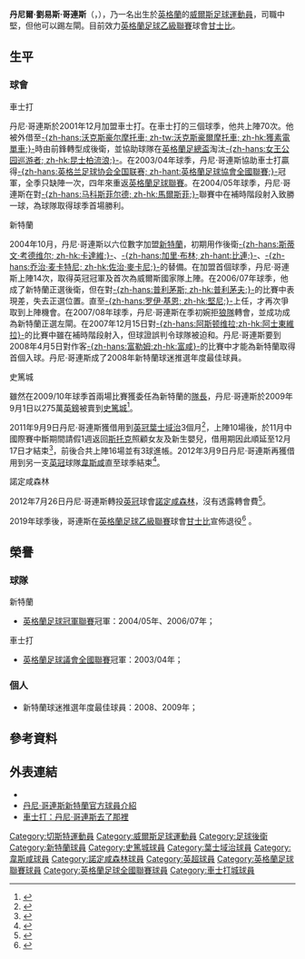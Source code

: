 {{noteTA|G1=英超
|T=zh-hans:丹尼·科林斯; zh-hk:丹尼·哥連斯;
|1=zh-hans:切斯特城; zh-hk:車士打;
|2=zh-hans:沃克斯豪尔摩托車; zh-hk:獲素電單車;
|3=zh-hans:丹尼尔·刘易斯·科林斯; zh-hk:丹尼爾·劉易斯·哥連斯;
}}
{{Football player infobox
|          playername = 丹尼·哥連斯<br>''Danny Collins''
|               image = File:DannyCollins.jpg
|          image_size = 220px
|            fullname = Daniel Lewis Collins<br />丹尼爾·劉易斯·哥連斯
|              height = {{height|m=1.85}}
|         dateofbirth = {{birth date|1980|8|6|df=y}}
|         cityofbirth = [[切斯特|切斯特]]
|      countryofbirth = [[英格蘭|英格蘭]]
|         currentclub = [[诺丁汉森林足球俱乐部|諾定咸森林]]
|          clubnumber = 5
|            position = [[中堅|中堅]]、[[左閘|左閘]]
|          youthyears = 1996-1997
|          youthclubs = [[切斯特城足球俱乐部|切斯特城]]
| years1         = 2001–2004 |clubs1 = [[切斯特城足球俱乐部|切斯特]]                |caps1 = 71  |goals1 = 4
| years2         = 2002–2003 |clubs2 = → [[沃克斯豪爾摩托車足球俱樂部|獲素電單車]] (外借) |caps2 = 18  |goals2 = 2
| years3         = 2004–2009 |clubs3 = [[桑德兰足球俱乐部|新特蘭]]                 |caps3 = 149 |goals3 = 3
| years4         = 2009–2012 |clubs4 = [[斯托克城足球俱乐部|史篤城]]                    |caps4 = 50  |goals4 = 0
| years5         = 2011      |clubs5 = → [[伊普斯维奇城足球俱乐部|葉士域治]] (外借)       |caps5 = 16  |goals5 = 3
| years6         = 2012      |clubs6 = → [[西汉姆联足球俱乐部|韋斯咸]] (外借) |caps6 = 11  |goals6 = 1
| years7         = 2012–2015 |clubs7 = [[诺丁汉森林足球俱乐部|諾定咸森林]]     |caps7 = 71  |goals7 = 2
| years8         = 2015–2016 |clubs8 = [[洛達咸足球會|洛達咸]]        |caps8 = 24  |goals8 = 2
| years9         = 2016–2019 |clubs9 = [[甘士比足球會|甘士比]]                |caps9 = 106 |goals9 = 6
| club-update    = 08:49, 5 May 2019 (UTC)
|       nationalyears = 2003-2004<br>2005-
|        nationalteam = [[英格蘭足球代表丙隊|英格蘭C隊]]<br>[[威爾斯足球代表隊|威爾斯]] 
| nationalcaps(goals) = {{0|00}}6 (0)<br>{{0}}12 (0)
|            pcupdate = 2012年8月18日 (六) 08:28 (UTC)
|            ntupdate = 2011年9月10日 (六) 01:19 (UTC)
}}
'''丹尼爾·劉易斯·哥連斯'''（{{lang-en|'''Daniel Lewis Collins'''}}，{{bd|1980年|8月6日|catIdx=Collins, Danny}}），乃一名出生於[[英格蘭|英格蘭]]的[[威爾斯|威爾斯]][[足球|足球]][[運動員|運動員]]，司職中堅，但他可以踢左閘。目前效力[[英格蘭足球乙級聯賽|英格蘭足球乙級聯賽]]球會[[甘士比足球會|甘士比]]。

==生平==
===球會===
;車士打
丹尼·哥連斯於2001年12月加盟車士打。在車士打的三個球季，他共上陣70次。他被外借至[[沃克斯豪爾摩托車足球俱樂部|-{zh-hans:沃克斯豪尔摩托車; zh-tw:沃克斯豪爾摩托車; zh-hk:獲素電單車;}-]]時由前鋒轉型成後衛，並協助球隊在[[英格蘭足總盃|英格蘭足總盃]]淘汰[[女王公园巡游者足球俱乐部|-{zh-hans:女王公园巡游者; zh-hk:昆士柏流浪;}-]]。在2003/04年球季，丹尼·哥連斯協助車士打贏得[[英格兰足球协会全国联赛|-{zh-hans:英格兰足球协会全国联赛; zh-hant:英格蘭足球協會全國聯賽;}-]]冠軍，全季只缺陣一次，四年來重返[[英格蘭足球聯賽|英格蘭足球聯賽]]。在2004/05年球季，丹尼·哥連斯在對[[马科斯菲尔德足球俱乐部|-{zh-hans:马科斯菲尔德; zh-hk:馬爾斯菲;}-]]聯賽中在補時階段射入致勝一球，為球隊取得球季首場勝利。

;新特蘭
2004年10月，丹尼·哥連斯以六位數字加盟[[桑德兰足球俱乐部|新特蘭]]，初期用作後衛[[史提芬·卡達維|-{zh-hans:斯蒂文·考德维尔; zh-hk:卡達維;}-]]、[[加里·布林|-{zh-hans:加里·布林; zh-hant:比連;}-]]、[[乔治·麦卡特尼|-{zh-hans:乔治·麦卡特尼; zh-hk:佐治·麥卡尼;}-]]的替備。在加盟首個球季，丹尼·哥連斯上陣14次，取得英冠冠軍及首次為威爾斯國家隊上陣。在2006/07年球季，他成了新特蘭正選後衛，但在對[[普利茅斯足球俱乐部|-{zh-hans:普利茅斯; zh-hk:普利茅夫;}-]]的比賽中表現差，失去正選位置。直至[[罗伊·基恩|-{zh-hans:罗伊·基恩; zh-hk:堅尼;}-]]上任，才再次爭取到上陣機會。在2007/08年球季，丹尼·哥連斯在季初婉拒[[伍尔弗汉普顿流浪足球俱乐部|狼隊]]轉會，並成功成為新特蘭正選左閘。在2007年12月15日對[[阿士東維拉足球俱樂部|-{zh-hans:阿斯顿维拉;zh-hk:阿士東維拉}-]]的比賽中雖在補時階段射入，但球證誤判令球隊被迫和。丹尼·哥連斯要到2008年4月5日對作客[[富勒姆足球俱乐部|-{zh-hans:富勒姆;zh-hk:富咸}-]]的比賽中才能為新特蘭取得首個入球。丹尼·哥連斯成了2008年新特蘭球迷推選年度最佳球員。

;史篤城
雖然在2009/10年球季首兩場比賽獲委任為新特蘭的[[隊長_(足球)|隊長]]，丹尼·哥連斯於2009年9月1日以275萬[[英鎊|英鎊]]被賣到[[斯托克城足球俱乐部|史篤城]]<ref>{{cite news |language=en |url=http://news.bbc.co.uk/sport2/hi/football/teams/s/stoke_city/8231399.stm |title=Stoke sign Sunderland's Collins |publisher=[[BBC|BBC]] Sport |date=2009-09-01 |accessdate=2009-09-02 |archive-date=2020-05-08 |archive-url=https://web.archive.org/web/20200508193524/http://news.bbc.co.uk/sport2/hi/football/teams/s/stoke_city/8231399.stm |dead-url=no }}</ref>。

2011年9月9日丹尼·哥連斯獲借用到[[英冠|英冠]][[伊普斯维奇城足球俱乐部|葉士域治]]3個月<ref>{{cite news |language=en |url=http://www.skysports.com/story/0,,11707_7166170,00.html |title=Collins joins Tractor Boys |publisher=''Sky Sports'' |date=2011-09-09 |accessdate=2011-09-10 |archive-date=2016-03-09 |archive-url=https://web.archive.org/web/20160309153921/http://www.skysports.com/story/0,,11707_7166170,00.html |dead-url=no }}</ref>，上陣10場後，於11月中國際賽中斷期間請假1週返回[[特倫特河畔斯托克|斯托克]]照顧女友及新生嬰兒，借用期因此順延至12月17日才結束<ref>{{cite news |language=en |url=http://news.bbc.co.uk/sport2/hi/football/15754287.stm |title=Danny Collins to stay at Ipswich for extra week |publisher=''[[BBC_Sport|BBC Sport]]'' |date=2011-11-16 |accessdate=2011-11-17 |archive-date=2012-01-20 |archive-url=https://web.archive.org/web/20120120133729/http://news.bbc.co.uk/sport2/hi/football/15754287.stm |dead-url=no }}</ref>，前後合共上陣16場並有3球進帳。2012年3月9日丹尼·哥連斯再獲借用到另一支[[英冠|英冠]]球隊[[西汉姆联足球俱乐部|韋斯咸]]直至球季結束<ref>{{cite news |language=en |url=http://www.bbc.co.uk/sport/0/football/17315502 |title=West Ham seal loan deal for Stoke City's Danny Collins |publisher=''[[BBC_Sport|BBC Sport]]'' |date=2012-03-09 |accessdate=2012-03-10 |archive-date=2012-03-21 |archive-url=https://web.archive.org/web/20120321064114/http://www.bbc.co.uk/sport/0/football/17315502 |dead-url=no }}</ref>。

;諾定咸森林
2012年7月26日丹尼·哥連斯轉投[[英冠|英冠]]球會[[诺丁汉森林足球俱乐部|諾定咸森林]]，沒有透露轉會費<ref>{{cite news |language=en |url=http://www.bbc.co.uk/sport/0/football/18980709 |title=Nottingham Forest sign Danny Collins from Stoke City |publisher=''[[BBC_Sport|BBC Sport]]'' |date=2012-07-26 |accessdate=2012-08-18 |archive-date=2012-11-25 |archive-url=https://web.archive.org/web/20121125232043/http://www.bbc.co.uk/sport/0/football/18980709 |dead-url=no }}</ref>。

2019年球季後，哥連斯在[[英格蘭足球乙級聯賽|英格蘭足球乙級聯賽]]球會[[甘士比足球會|甘士比]]宣佈退役<ref>{{cite web|url=https://www.bbc.co.uk/sport/football/48171521|title=Grimsby Town: Top scorer Wes Thomas among four released by Mariners|date=5 May 2019|accessdate=8 May 2019|publisher=BBC Sport|archive-date=2020-05-08|archive-url=https://web.archive.org/web/20200508193550/https://www.bbc.co.uk/sport/football/48171521|dead-url=no}}</ref>
。


== 榮譽 ==
===球隊===
;新特蘭
* [[英格蘭足球冠軍聯賽|英格蘭足球冠軍聯賽]]冠軍：2004/05年、2006/07年；

;車士打
* [[英格蘭足球議會全國聯賽|英格蘭足球議會全國聯賽]]冠軍：2003/04年；

===個人===
* 新特蘭球迷推選年度最佳球員：2008、2009年；

==參考資料==
{{reflist}}

==外表連結==
*{{soccerbase|29503|丹尼·哥連斯}}
*[http://www.safc.com/team/?page_id=2623&player_id=54 丹尼·哥連斯新特蘭官方球員介紹]{{Wayback|url=http://www.safc.com/team/?page_id=2623&player_id=54 |date=20081217131212 }}
*[http://www.chester-city.co.uk/what_happened_to_30.asp 車士打：丹尼·哥連斯去了那裡]{{Wayback|url=http://www.chester-city.co.uk/what_happened_to_30.asp |date=20080510081227 }}

{{DEFAULTSORT:Collins, Danny}}
[[Category:切斯特運動員|Category:切斯特運動員]]
[[Category:威爾斯足球運動員|Category:威爾斯足球運動員]]
[[Category:足球後衛|Category:足球後衛]]
[[Category:新特蘭球員|Category:新特蘭球員]]
[[Category:史篤城球員|Category:史篤城球員]]
[[Category:葉士域治球員|Category:葉士域治球員]]
[[Category:韋斯咸球員|Category:韋斯咸球員]]
[[Category:諾定咸森林球員|Category:諾定咸森林球員]]
[[Category:英超球員|Category:英超球員]]
[[Category:英格蘭足球聯賽球員|Category:英格蘭足球聯賽球員]]
[[Category:英格蘭足球全國聯賽球員|Category:英格蘭足球全國聯賽球員]]
[[Category:車士打城球員|Category:車士打城球員]]